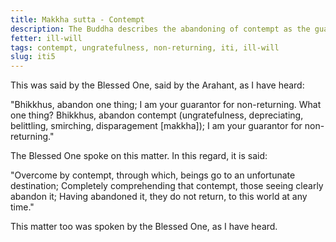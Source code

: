```yaml
---
title: Makkha sutta - Contempt
description: The Buddha describes the abandoning of contempt as the guarantee for non-returning.
fetter: ill-will
tags: contempt, ungratefulness, non-returning, iti, ill-will
slug: iti5
---
```


This was said by the Blessed One, said by the Arahant, as I have heard:

"Bhikkhus, abandon one thing; I am your guarantor for non-returning. What one thing? Bhikkhus, abandon contempt (ungratefulness, depreciating, belittling, smirching, disparagement [makkha]); I am your guarantor for non-returning."

The Blessed One spoke on this matter. In this regard, it is said:

"Overcome by contempt, through which,
beings go to an unfortunate destination;
Completely comprehending that contempt,
those seeing clearly abandon it;
Having abandoned it, they do not return,
to this world at any time."

This matter too was spoken by the Blessed One, as I have heard.